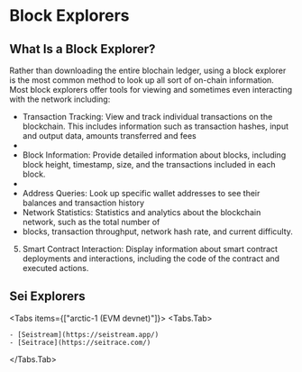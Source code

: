 
# Block Explorers

## What Is a Block Explorer?

Rather than downloading the entire blochain ledger, using a block explorer is the most common method to look up all sort of on-chain information. 
Most block explorers offer tools for viewing and sometimes even interacting with the network including:

- Transaction Tracking: View and track individual transactions on the blockchain. This includes information such as transaction hashes, input and output data, amounts transferred and fees
- 
- Block Information: Provide detailed information about blocks, including block height, timestamp, size, and the transactions included in each block.
- 
- Address Queries: Look up specific wallet addresses to see their balances and transaction history
- Network Statistics: Statistics and analytics about the blockchain network, such as the total number of 
- blocks, transaction throughput, network hash rate, and current difficulty.
5. Smart Contract Interaction: Display information about smart contract deployments and interactions, including the code of the contract and executed actions.

## Sei Explorers

<Tabs items={["arctic-1 (EVM devnet)"]}>
  <Tabs.Tab>

    - [Seistream](https://seistream.app/)
    - [Seitrace](https://seitrace.com/)

  </Tabs.Tab>
</Tabs>
